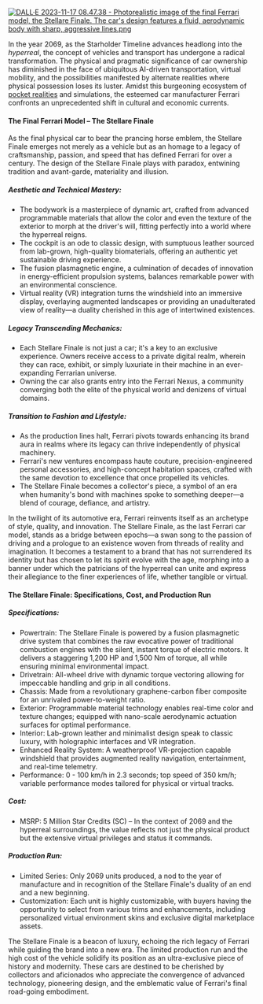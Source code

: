[<img src="https://starholder.xyz/images/thumb/f/fb/DALL%C2%B7E_2023-11-17_08.47.38_-_Photorealistic_image_of_the_final_Ferrari_model%2C_the_Stellare_Finale._The_car%27s_design_features_a_fluid%2C_aerodynamic_body_with_sharp%2C_aggressive_lines.png/300px-DALL%C2%B7E_2023-11-17_08.47.38_-_Photorealistic_image_of_the_final_Ferrari_model%2C_the_Stellare_Finale._The_car%27s_design_features_a_fluid%2C_aerodynamic_body_with_sharp%2C_aggressive_lines.png" alt="DALL·E 2023-11-17 08.47.38 - Photorealistic image of the final Ferrari model, the Stellare Finale. The car's design features a fluid, aerodynamic body with sharp, aggressive lines.png" />](https://starholder.xyz/index.php/File:DALL%C2%B7E_2023-11-17_08.47.38_-_Photorealistic_image_of_the_final_Ferrari_model,_the_Stellare_Finale._The_car%27s_design_features_a_fluid,_aerodynamic_body_with_sharp,_aggressive_lines.png)

In the year 2069, as the Starholder Timeline advances headlong into the *hyperreal*, the concept of vehicles and transport has undergone a radical transformation. The physical and pragmatic significance of car ownership has diminished in the face of ubiquitous AI-driven transportation, virtual mobility, and the possibilities manifested by alternate realities where physical possession loses its luster. Amidst this burgeoning ecosystem of [pocket realities](pocket-realities) and simulations, the esteemed car manufacturer Ferrari confronts an unprecedented shift in cultural and economic currents.

#### The Final Ferrari Model – The Stellare Finale
As the final physical car to bear the prancing horse emblem, the Stellare Finale emerges not merely as a vehicle but as an homage to a legacy of craftsmanship, passion, and speed that has defined Ferrari for over a century. The design of the Stellare Finale plays with paradox, entwining tradition and avant-garde, materiality and illusion.

##### Aesthetic and Technical Mastery:
* The bodywork is a masterpiece of dynamic art, crafted from advanced programmable materials that allow the color and even the texture of the exterior to morph at the driver's will, fitting perfectly into a world where the hyperreal reigns.
* The cockpit is an ode to classic design, with sumptuous leather sourced from lab-grown, high-quality biomaterials, offering an authentic yet sustainable driving experience.
* The fusion plasmagnetic engine, a culmination of decades of innovation in energy-efficient propulsion systems, balances remarkable power with an environmental conscience.
* Virtual reality (VR) integration turns the windshield into an immersive display, overlaying augmented landscapes or providing an unadulterated view of reality—a duality cherished in this age of intertwined existences.

##### Legacy Transcending Mechanics:
* Each Stellare Finale is not just a car; it's a key to an exclusive experience. Owners receive access to a private digital realm, wherein they can race, exhibit, or simply luxuriate in their machine in an ever-expanding Ferrarian universe.
* Owning the car also grants entry into the Ferrari Nexus, a community converging both the elite of the physical world and denizens of virtual domains.

##### Transition to Fashion and Lifestyle:
* As the production lines halt, Ferrari pivots towards enhancing its brand aura in realms where its legacy can thrive independently of physical machinery.
* Ferrari's new ventures encompass haute couture, precision-engineered personal accessories, and high-concept habitation spaces, crafted with the same devotion to excellence that once propelled its vehicles.
* The Stellare Finale becomes a collector's piece, a symbol of an era when humanity's bond with machines spoke to something deeper—a blend of courage, defiance, and artistry.

In the twilight of its automotive era, Ferrari reinvents itself as an archetype of style, quality, and innovation. The Stellare Finale, as the last Ferrari car model, stands as a bridge between epochs—a swan song to the passion of driving and a prologue to an existence woven from threads of reality and imagination. It becomes a testament to a brand that has not surrendered its identity but has chosen to let its spirit evolve with the age, morphing into a banner under which the patricians of the hyperreal can unite and express their allegiance to the finer experiences of life, whether tangible or virtual.

#### The Stellare Finale: Specifications, Cost, and Production Run
##### Specifications:
* Powertrain: The Stellare Finale is powered by a fusion plasmagnetic drive system that combines the raw evocative power of traditional combustion engines with the silent, instant torque of electric motors. It delivers a staggering 1,200 HP and 1,500 Nm of torque, all while ensuring minimal environmental impact.
* Drivetrain: All-wheel drive with dynamic torque vectoring allowing for impeccable handling and grip in all conditions.
* Chassis: Made from a revolutionary graphene-carbon fiber composite for an unrivaled power-to-weight ratio.
* Exterior: Programmable material technology enables real-time color and texture changes; equipped with nano-scale aerodynamic actuation surfaces for optimal performance.
* Interior: Lab-grown leather and minimalist design speak to classic luxury, with holographic interfaces and VR integration.
* Enhanced Reality System: A weatherproof VR-projection capable windshield that provides augmented reality navigation, entertainment, and real-time telemetry.
* Performance: 0 - 100 km/h in 2.3 seconds; top speed of 350 km/h; variable performance modes tailored for physical or virtual tracks.

##### Cost:
* MSRP: 5 Million Star Credits (SC) – In the context of 2069 and the hyperreal surroundings, the value reflects not just the physical product but the extensive virtual privileges and status it commands.

##### Production Run:
* Limited Series: Only 2069 units produced, a nod to the year of manufacture and in recognition of the Stellare Finale's duality of an end and a new beginning.
* Customization: Each unit is highly customizable, with buyers having the opportunity to select from various trims and enhancements, including personalized virtual environment skins and exclusive digital marketplace assets.

The Stellare Finale is a beacon of luxury, echoing the rich legacy of Ferrari while guiding the brand into a new era. The limited production run and the high cost of the vehicle solidify its position as an ultra-exclusive piece of history and modernity. These cars are destined to be cherished by collectors and aficionados who appreciate the convergence of advanced technology, pioneering design, and the emblematic value of Ferrari's final road-going embodiment.

